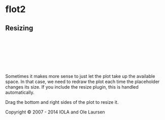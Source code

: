 # flot2

<link href="libs/examples.css" rel="stylesheet" type="text/css">

<script language="javascript" type="text/javascript" src="libs/jquery.flot.js"></script>
<script language="javascript" type="text/javascript" src="libs/jquery.flot.resize.js"></script>
<script language="javascript" type="text/javascript" src="libs/jquery-ui.min.js"></script>


<div id="header">
<h2>Resizing</h2>
</div>




<div id="placeholder" class="demo-placeholder" style="width:50%;height:100px;"></div>


<p class="message"></p>

<p>Sometimes it makes more sense to just let the plot take up the available space. In that case, we need to redraw the plot each time the placeholder changes its size. If you include the resize plugin, this is handled automatically.</p>

<p>Drag the bottom and right sides of the plot to resize it.</p>



<div id="footer">
Copyright &copy; 2007 - 2014 IOLA and Ole Laursen
</div>


<script type="text/javascript">

$(function() {

var d1 = [];
for (var i = 0; i < 14; i += 0.5) {
d1.push([i, Math.sin(i)]);
}

var d2 = [[0, 3], [4, 8], [8, 5], [9, 13]];
var d3 = [[0, 12], [7, 12], null, [7, 2.5], [12, 2.5]];

var placeholder = $("#placeholder");
var plot = $.plot(placeholder, [d1, d2, d3]);

// The plugin includes a jQuery plugin for adding resize events to any
// element.Add a callback so we can display the placeholder size.

placeholder.resize(function () {
$(".message").text("Placeholder is now "
+ $(this).width() + "x" + $(this).height()
+ " pixels");
});

$(".demo-container").resizable({
maxWidth: 300,
maxHeight: 500,
minWidth: 150,
minHeight: 150
});

// Add the Flot version string to the footer

$("#footer").prepend("Flot " + $.plot.version + " &ndash; ");
});

</script>
